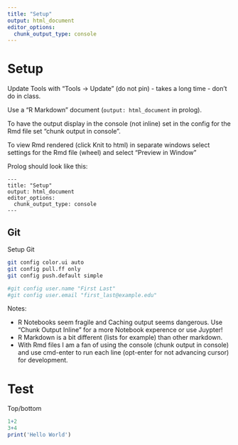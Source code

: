 ```yaml
---
title: "Setup"
output: html_document
editor_options:
  chunk_output_type: console
---
```


# Setup

Update Tools with "Tools -> Update" (do not pin) - takes a long time - don't do in class.

Use a "R Markdown" document (`output: html_document` in prolog).

To have the output display in the console (not inline) set in the config for the Rmd file set "chunk output in console".

To view Rmd rendered (click Knit to html) in separate windows select settings for the Rmd file (wheel) and select "Preview in Window"

Prolog should look like this:
```
---
title: "Setup"
output: html_document
editor_options:
  chunk_output_type: console
---
```

## Git

Setup Git

```bash
git config color.ui auto
git config pull.ff only
git config push.default simple

#git config user.name "First Last"
#git config user.email "first_last@example.edu"
```

Notes:

  * R Notebooks seem fragile and Caching output seems dangerous.  Use "Chunk Output Inline" for a more Notebook experence or use Juypter!
  * R Markdown is a bit different (lists for example) than other markdown.
  * With Rmd files I am a fan of using the console (chunk output in console) and use cmd-enter to run each line (opt-enter for not advancing cursor) for development.

# Test

Top/bottom
```r
1+2
3+4
print('Hello World')
```

